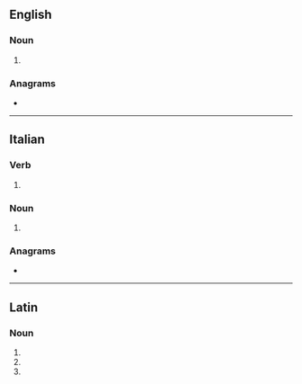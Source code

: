 {{also|Uncini}}
==English==

===Noun===
{{head|en|noun form}}

# {{plural of|en|uncinus}}

===Anagrams===
* {{anagrams|en|a=ciinnu|nuncii}}

----

==Italian==

===Verb===
{{head|it|verb form}}

# {{inflection of|it|uncinare||2|s|pres|indc|;|1//2//3|s|pres|subj|;|3|s|impr}}

===Noun===
{{head|it|noun form|g=m}}

# {{plural of|it|uncino}}

===Anagrams===
* {{anagrams|it|a=ciinnu|unnici}}

----

==Latin==

===Noun===
{{la-noun-form|uncīnī}}

# {{inflection of|la|uncīnus||nom|p}}
# {{inflection of|la|uncīnus||gen|s}}
# {{inflection of|la|uncīnus||voc|p}}